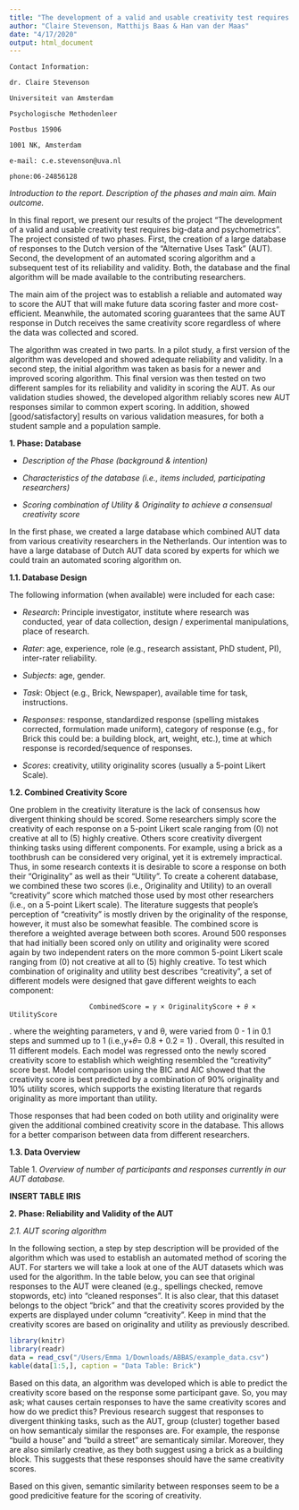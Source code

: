 ```yaml
---
title: "The development of a valid and usable creativity test requires big-data and psychometrics"
author: "Claire Stevenson, Matthijs Baas & Han van der Maas"
date: "4/17/2020"
output: html_document
---
```


    Contact Information:

    dr. Claire Stevenson
        
    Universiteit van Amsterdam 

    Psychologische Methodenleer 

    Postbus 15906 
        
    1001 NK, Amsterdam 
        
    e-mail: c.e.stevenson@uva.nl
        
    phone:06-24856128

*Introduction to the report. Description of the phases and main aim. Main outcome.*

In this final report, we present our results of the project “The development of a valid and usable creativity test requires big-data and psychometrics”. The project consisted of two phases. First, the creation of a large database of responses to the Dutch version of the “Alternative Uses Task” (AUT). Second, the development of an automated scoring algorithm and a subsequent test of its reliability and validity. Both, the database and the final algorithm will be made available to the contributing researchers.  

The main aim of the project was to establish a reliable and automated way to score the AUT that will make future data scoring faster and more cost-efficient. Meanwhile, the automated scoring guarantees that the same AUT response in Dutch receives the same creativity score regardless of where the data was collected and scored.  

The algorithm was created in two parts. In a pilot study, a first version of the algorithm was developed and showed adequate reliability and validity. In a second step, the initial algorithm was taken as basis for a newer and improved scoring algorithm. This final version was then tested on two different samples for its reliability and validity in scoring the AUT. As our validation studies showed, the developed algorithm reliably scores new AUT responses similar to common expert scoring. In addition, showed [good/satisfactory] results on various validation measures, for both a student sample and a population sample. 

**1. Phase: Database**

- *Description of the Phase (background & intention)*

- *Characteristics of the database (i.e., items included, participating researchers)*

- *Scoring combination of Utility & Originality to achieve a consensual creativity score*

In the first phase, we created a large database which combined AUT data from various creativity researchers in the Netherlands. Our intention was to have a large database of Dutch AUT data scored by experts for which we could train an automated scoring algorithm on.

**1.1. Database Design**

The following information (when available) were included for each case:

- *Research*: Principle investigator, institute where research was conducted, year of 
data collection, design / experimental manipulations, place of research. 

- *Rater*: age, experience, role (e.g., research assistant, PhD student, PI), inter-rater reliability.

- *Subjects*: age, gender. 

- *Task*: Object (e.g., Brick, Newspaper), available time for task, instructions.

- *Responses*: response, standardized response (spelling mistakes corrected, formulation made uniform), category of response (e.g., for Brick this could be: a building block, art, weight, etc.), time at which response is recorded/sequence of responses.

- *Scores*: creativity, utility originality scores (usually a 5-point Likert Scale).

**1.2. Combined Creativity Score**

One problem in the creativity literature is the lack of consensus how divergent thinking should be scored. Some researchers simply score the creativity of each response on a 5-point Likert scale ranging from (0) not creative at all to (5) highly creative. Others score creativity divergent thinking tasks using different components. For example, using a brick as a toothbrush can be considered very original, yet it is extremely impractical. Thus, in some research contexts it is desirable to score a response on both their “Originality” as well as their “Utility”. To create a coherent database, we combined these two scores (i.e., Originality and Utility) to an overall “creativity” score which matched those used by most other researchers (i.e., on a 5-point Likert scale). The literature suggests that people’s perception of “creativity” is mostly driven by the originality of the response, however, it must also be somewhat feasible. The combined score is therefore a weighted average between both scores. Around 500 responses that had initially been scored only on utility and originality were scored again by two independent raters on the more common 5-point Likert scale ranging from (0) not creative at all to (5) highly creative. To test which combination of originality and utility best describes “creativity”, a set of different models were designed that gave different weights to each component:  

                        CombinedScore = 𝛾 × OriginalityScore + 𝜃 × UtilityScore
. 
where the weighting parameters, γ and θ, were varied from 0 - 1 in 0.1 steps and summed up to 1 (i.e.,𝛾+𝜃= 0.8 + 0.2 = 1) . Overall, this resulted in 11 different models. Each model was regressed onto the newly scored creativity score to establish which weighting resembled the “creativity” score best. Model comparison using the BIC and AIC showed that the creativity score is best predicted by a combination of 90% originality and 10% utility scores, which supports the existing literature that regards originality as more important than utility.  

Those responses that had been coded on both utility and originality were given the additional combined creativity score in the database. This allows for a better comparison between data from different researchers.  

**1.3. Data Overview**

Table 1. *Overview of number of participants and responses currently in our AUT database.*

**INSERT TABLE IRIS**

**2. Phase: Reliability and Validity of the AUT**

*2.1. AUT scoring algorithm*

In the following section, a step by step description will be provided of the algorithm which was used to establish an automated method of scoring the AUT. For starters we will take a look at one of the AUT datasets which was used for the algorithm. In the table below, you can see that original responses to the AUT were cleaned (e.g., spellings checked, remove stopwords, etc) into "cleaned responses". It is also clear, that this dataset belongs to the object "brick" and that the creativity scores provided by the experts are displayed under column "creativity". Keep in mind that the creativity scores are based on originality and utility as previously described. 

```r
library(knitr)
library(readr)
data = read_csv("/Users/Emma 1/Downloads/ABBAS/example_data.csv")
kable(data[1:5,], caption = "Data Table: Brick")
```

Based on this data, an algorithm was developed which is able to predict the creativity score based on the response some participant gave. So, you may ask; what causes certain responses to have the same creativity scores and how do we predict this? Previous research suggest that responses to divergent thinking tasks, such as the AUT, group (cluster) together based on how semanticaly similar the responses are. For example, the response "build a house" and "build a street" are semanticaly similar. Moreover, they are also similarly creative, as they both suggest using a brick as a building block. This suggests that these responses should have the same creativity scores. 

Based on this given, semantic similarity between responses seem to be a good predicitive feature for the scoring of creativity. 
